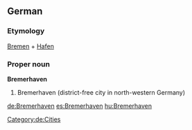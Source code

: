 ==German==
{{wikipedia}}
{{wikipedia|lang=de}}
===Etymology===
[[Bremen]] + [[Hafen]]
===Proper noun===
'''Bremerhaven'''
# Bremerhaven (district-free city in north-western Germany)
[[Category:de:Cities]]

[[de:Bremerhaven]]
[[es:Bremerhaven]]
[[hu:Bremerhaven]]